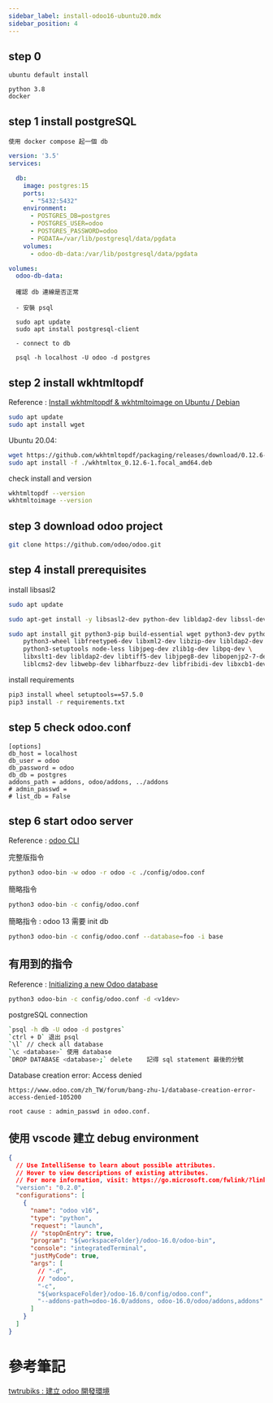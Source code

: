 ```yaml
---
sidebar_label: install-odoo16-ubuntu20.mdx
sidebar_position: 4
---
```

## step 0 

    ubuntu default install

    python 3.8
    docker

## step 1 install postgreSQL

    使用 docker compose 起一個 db

```yml title="docker-compose.yml"
version: '3.5'
services:

  db:
    image: postgres:15
    ports:
      - "5432:5432"
    environment:
      - POSTGRES_DB=postgres
      - POSTGRES_USER=odoo
      - POSTGRES_PASSWORD=odoo
      - PGDATA=/var/lib/postgresql/data/pgdata
    volumes:
      - odoo-db-data:/var/lib/postgresql/data/pgdata

volumes:
  odoo-db-data:
```

      確認 db 連線是否正常 

      - 安裝 psql 

      sudo apt update
      sudo apt install postgresql-client

      - connect to db

      psql -h localhost -U odoo -d postgres


## step 2 install wkhtmltopdf

Reference : [Install wkhtmltopdf & wkhtmltoimage on Ubuntu / Debian](https://computingforgeeks.com/install-wkhtmltopdf-on-ubuntu-debian-linux/?expand_article=1)

```zsh
sudo apt update
sudo apt install wget
```
Ubuntu 20.04:

```zsh
wget https://github.com/wkhtmltopdf/packaging/releases/download/0.12.6-1/wkhtmltox_0.12.6-1.focal_amd64.deb
sudo apt install -f ./wkhtmltox_0.12.6-1.focal_amd64.deb
```

check install and version

```zsh
wkhtmltopdf --version
wkhtmltoimage --version
```

## step 3 download odoo project
```zsh
git clone https://github.com/odoo/odoo.git
```

## step 4 install prerequisites 

install libsasl2

```zsh
sudo apt update

sudo apt-get install -y libsasl2-dev python-dev libldap2-dev libssl-dev ttf-wqy-zenhei ttf-wqy-microhei

sudo apt install git python3-pip build-essential wget python3-dev python3-venv \
    python3-wheel libfreetype6-dev libxml2-dev libzip-dev libldap2-dev libsasl2-dev \
    python3-setuptools node-less libjpeg-dev zlib1g-dev libpq-dev \
    libxslt1-dev libldap2-dev libtiff5-dev libjpeg8-dev libopenjp2-7-dev \
    liblcms2-dev libwebp-dev libharfbuzz-dev libfribidi-dev libxcb1-dev
```

install requirements

```zsh
pip3 install wheel setuptools==57.5.0
pip3 install -r requirements.txt
```

## step 5 check odoo.conf

```shell
[options]
db_host = localhost
db_user = odoo
db_password = odoo
db_db = postgres
addons_path = addons, odoo/addons, ../addons
# admin_passwd = 
# list_db = False
```

## step 6 start odoo server

Reference : [odoo CLI](https://www.odoo.com/documentation/13.0/developer/cli.html)

完整版指令
```zsh
python3 odoo-bin -w odoo -r odoo -c ./config/odoo.conf
```

簡略指令
```zsh
python3 odoo-bin -c config/odoo.conf
```


簡略指令 : odoo 13 需要 init db
```zsh
python3 odoo-bin -c config/odoo.conf --database=foo -i base
```


## 有用到的指令

Reference : [Initializing a new Odoo database](https://subscription.packtpub.com/book/business-and-other/9781784392796/1/ch01lvl1sec10/initializing-a-new-odoo-database)

```zsh
python3 odoo-bin -c config/odoo.conf -d <v1dev>
``` 

postgreSQL connection
```zsh
`psql -h db -U odoo -d postgres`
`ctrl + D` 退出 psql 
`\l` // check all database 
`\c <database>` 使用 database 
`DROP DATABASE <database>;` delete    記得 sql statement 最後的分號 
```

Database creation error: Access denied
```
https://www.odoo.com/zh_TW/forum/bang-zhu-1/database-creation-error-access-denied-105200 

root cause : admin_passwd in odoo.conf.
```

## 使用 vscode 建立 debug environment

```json title=".vscode/launch.json"
{
  // Use IntelliSense to learn about possible attributes.
  // Hover to view descriptions of existing attributes.
  // For more information, visit: https://go.microsoft.com/fwlink/?linkid=830387
  "version": "0.2.0",
  "configurations": [
    {
      "name": "odoo v16",
      "type": "python",
      "request": "launch",
      // "stopOnEntry": true,
      "program": "${workspaceFolder}/odoo-16.0/odoo-bin",
      "console": "integratedTerminal",
      "justMyCode": true,
      "args": [
        // "-d",
        // "odoo",
        "-c",
        "${workspaceFolder}/odoo-16.0/config/odoo.conf",
        "--addons-path=odoo-16.0/addons, odoo-16.0/odoo/addons,addons"
      ]
    }
  ]
}
```

# 參考筆記

[twtrubiks  : 建立 odoo 開發環境 ](https://github.com/twtrubiks/odoo-development-environment-tutorial
) 